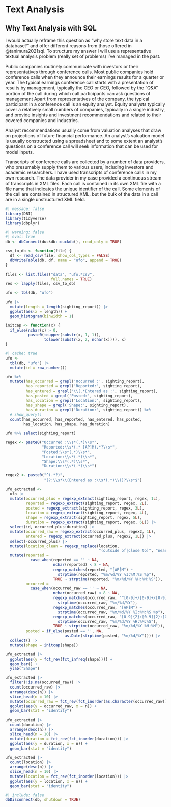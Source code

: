 # Text Analysis

## Why Text Analysis with SQL

I would actually reframe this question as "why store text data in a database?" and offer different reasons from those offered in @tanimura2021sql.
To structure my answer I will use a representative textual analysis problem (really set of problems) I've managed in the past.

Public companies routinely communicate with investors or their representatives through conference calls.
Most public companies hold conference calls when they announce their earnings results for a quarter or year.
The typical earnings conference call starts with a presentation of results by management, typically the CEO or CEO, followed by the "Q&A" portion of the call during which call participants can ask questions of management
Apart from representatives of the company, the typical participant in a conference call is an equity analyst.
Equity analysts typically cover a relatively small numbers of companies, typically in a single industry, and provide insights and investment recommendations and related to their covered companies and industries.

Analyst recommendations usually come from valuation analyses that draw on projections of future financial performance.
An analyst's valuation model is usually constructed using a spreadsheet and to some extent an analyst's questions on a conference call will seek information that can be used for model inputs.

Transcripts of conference calls are collected by a number of data providers, who presumably supply them to various users, including investors and academic researchers.
I have used transcripts of conference calls in my own research.
The data provider in my case provided a continuous stream of transcripts in XML files.
Each call is contained in its own XML file with a file name that indicates the unique identifier of the call.
Some elements of the call are contained in structured XML, but the bulk of the data in a call are in a single unstructured XML field.

```r
#| message: false
library(DBI)
library(tidyverse)
library(dbplyr)
```

```r
#| warning: false
#| eval: true 
db <- dbConnect(duckdb::duckdb(), read_only = TRUE)

csv_to_db <- function(file) {
  df <- read_csv(file, show_col_types = FALSE)
  dbWriteTable(db, df, name = "ufo", append = TRUE)
}

files <- list.files("data", "ufo.*csv",
                    full.names = TRUE)
res <- lapply(files, csv_to_db)
```

```r
ufo <- tbl(db, "ufo")

ufo |>
  mutate(length = length(sighting_report)) |>
  ggplot(aes(x = length)) +
  geom_histogram(binwidth = 1)
```

```r
initcap <- function(x) {
  if_else(nchar(x) > 0,
          paste0(toupper(substr(x, 1, 1)),
                 tolower(substr(x, 2, nchar(x)))), x)
}
```

```r
#| cache: true
ufo <- 
  tbl(db, "ufo") |> 
  mutate(id = row_number())
```

```r
ufo %>%
  mutate(has_occurred = grepl('Occurred :', sighting_report),
         has_reported = grepl('Reported:', sighting_report),
         has_entered = grepl('\\(.*Entered as :', sighting_report),
         has_posted = grepl('Posted:', sighting_report),
         has_location = grepl('Location:', sighting_report),
         has_shape = grepl('Shape:', sighting_report),
         has_duration = grepl('Duration:', sighting_report)) %>%
  # show_query()
  count(has_occurred, has_reported, has_entered, has_posted,
        has_location, has_shape, has_duration)
```
```r
ufo %>% select(sighting_report)
```

```r
regex <- paste0("Occurred :\\s*(.*)\\s*",
                "Reported:\\s*(.* [AP]M).*?\\s*",
                "Posted:\\s*(.*)\\s*",
                "Location:\\s*(.*)\\s*",
                "Shape:\\s*(.*)\\s*",
                "Duration:\\s*(.*)\\s*")

regex2 <- paste0("^(.*?)",
                 "(?:\\s*\\(Entered as :\\s*(.*)\\))?\\s*$")

ufo_extracted <- 
  ufo |>
  mutate(occurred_plus = regexp_extract(sighting_report, regex, 1L),
         reported = regexp_extract(sighting_report, regex, 2L),
         posted = regexp_extract(sighting_report, regex, 3L),
         location = regexp_extract(sighting_report, regex, 4L),
         shape = regexp_extract(sighting_report, regex, 5L),
         duration = regexp_extract(sighting_report, regex, 6L)) |>
  select(id, occurred_plus:duration) |>
  mutate(occurred_raw = regexp_extract(occurred_plus, regex2, 1L),
         entered = regexp_extract(occurred_plus, regex2, 1L)) |>
  select(-occurred_plus) |>
  mutate(location_clean = regexp_replace(location, 
                                         "(outside of|close to)", "near")) |>
  mutate(reported = 
           case_when(reported == '' ~ NA,
                     nchar(reported) < 8 ~ NA,
                     regexp_matches(reported, "[AP]M") ~
                       strptime(reported, "%m/%d/%Y %I:%M:%S %p"),
                     TRUE ~ strptime(reported, "%m/%d/%Y %H:%M:%S")),
         occurred = 
           case_when(occurred_raw == '' ~ NA,
                     nchar(occurred_raw) < 8 ~ NA,
                     regexp_matches(occurred_raw, "^[0-9]+/[0-9]+/[0-9]{4}$") ~
                       strptime(occurred_raw, "%m/%d/%Y"),
                     regexp_matches(occurred_raw, "[AP]M") ~
                       strptime(occurred_raw, "%m/%d/%Y %I:%M:%S %p"),
                     regexp_matches(occurred_raw, "[0-9]{2}:[0-9]{2}:[0-9]{2}") ~
                       strptime(occurred_raw, "%m/%d/%Y %H:%M:%S"),
                     TRUE ~ strptime(occurred_raw, "%m/%d/%Y %H:%M")),
         posted = if_else(posted == '', NA, 
                          as.Date(strptime(posted, "%m/%d/%Y")))) |>
  collect() |>
  mutate(shape = initcap(shape)) 
```

```r
ufo_extracted |>
  ggplot(aes(y = fct_rev(fct_infreq(shape)))) +
  geom_bar() +
  ylab("Shape")
```

```r
ufo_extracted |>
  filter(!is.na(occurred_raw)) |>
  count(occurred_raw) |>
  arrange(desc(n)) |>
  slice_head(n = 10) |>
  mutate(occurred_raw = fct_rev(fct_inorder(as.character(occurred_raw)))) |>
  ggplot(aes(y = occurred_raw, x = n)) +
  geom_bar(stat = "identity")
```


```r
ufo_extracted |>
  count(duration) |>
  arrange(desc(n)) |>
  slice_head(n = 10) |>
  mutate(duration = fct_rev(fct_inorder(duration))) |>
  ggplot(aes(y = duration, x = n)) +
  geom_bar(stat = "identity")
```

```r
ufo_extracted |>
  count(location) |>
  arrange(desc(n)) |>
  slice_head(n = 10) |>
  mutate(location = fct_rev(fct_inorder(location))) |>
  ggplot(aes(y = location, x = n)) +
  geom_bar(stat = "identity")
```

```r
#| include: false
dbDisconnect(db, shutdown = TRUE)
```
